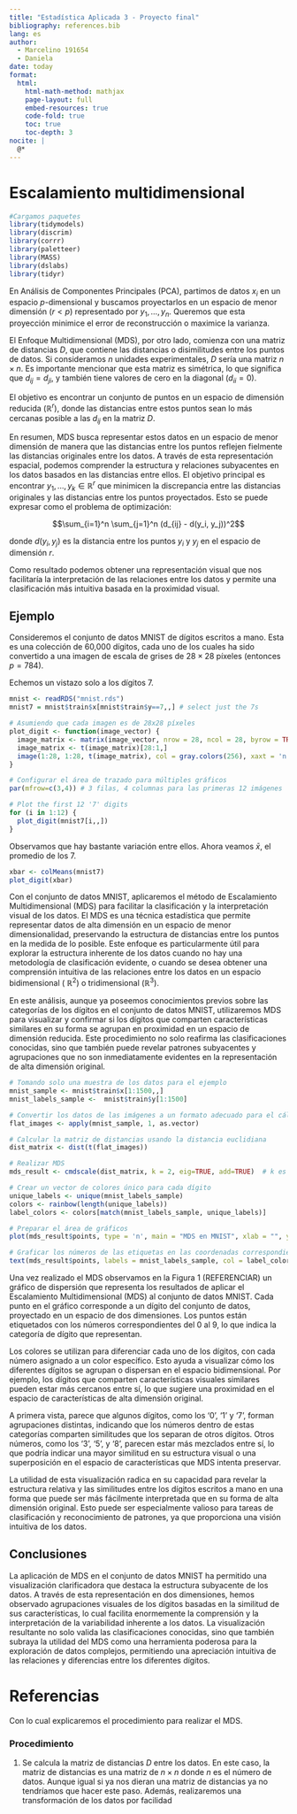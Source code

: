 ```yaml
---
title: "Estadística Aplicada 3 - Proyecto final"
bibliography: references.bib
lang: es
author: 
  - Marcelino 191654
  - Daniela 
date: today
format:
  html:
    html-math-method: mathjax
    page-layout: full
    embed-resources: true
    code-fold: true
    toc: true
    toc-depth: 3
nocite: |
  @*
---
```


# Escalamiento multidimensional



```r
#Cargamos paquetes
library(tidymodels)
library(discrim)
library(corrr)
library(paletteer)
library(MASS)
library(dslabs)  
library(tidyr)
```

En Análisis de Componentes Principales (PCA), partimos de datos $x_i$ en un espacio $p$-dimensional y buscamos proyectarlos en un espacio de menor dimensión ($r < p$) representado por $y_1, \ldots, y_n$. Queremos que esta proyección minimice el error de reconstrucción o maximice la varianza.

El Enfoque Multidimensional (MDS), por otro lado, comienza con una matriz de distancias $D$, que contiene las distancias o disimilitudes entre los puntos de datos. Si consideramos $n$ unidades experimentales, $D$ sería una matriz $n \times n$. Es importante mencionar que esta matriz es simétrica, lo que significa que $d_{ij} = d_{ji}$, y también tiene valores de cero en la diagonal ($d_{ii} = 0$).

El objetivo es encontrar un conjunto de puntos en un espacio de dimensión reducida ($\mathbb{R}^r$), donde las distancias entre estos puntos sean lo más cercanas posible a las $d_{ij}$ en la matriz $D$.

En resumen, MDS busca representar estos datos en un espacio de menor dimensión de manera que las distancias entre los puntos reflejen fielmente las distancias originales entre los datos. A través de esta representación espacial, podemos comprender la estructura y relaciones subyacentes en los datos basados en las distancias entre ellos. El objetivo principal es encontrar $y_1, \ldots, y_k \in \mathbb{R}^r$ que minimicen la discrepancia entre las distancias originales y las distancias entre los puntos proyectados. Esto se puede expresar como el problema de optimización: 

$$\sum_{i=1}^n \sum_{j=1}^n (d_{ij} - d(y_i, y_j))^2$$

donde $d(y_i, y_j)$ es la distancia entre los puntos $y_i$ y $y_j$ en el espacio de dimensión $r$.

Como resultado podemos obtener una representación visual que nos facilitaría la interpretación de las relaciones entre los datos y permite una clasificación más intuitiva basada en la proximidad visual.

## Ejemplo

Consideremos el conjunto de datos MNIST de dígitos escritos a mano. Esta es una colección de 60,000 dígitos, cada uno de los cuales ha sido convertido a una imagen de escala de grises de $28 \times 28$ píxeles (entonces  $p = 784$). 

Echemos un vistazo solo a los dígitos 7.

```r
mnist <- readRDS("mnist.rds")
mnist7 = mnist$train$x[mnist$train$y==7,,] # select just the 7s

# Asumiendo que cada imagen es de 28x28 píxeles
plot_digit <- function(image_vector) {
  image_matrix <- matrix(image_vector, nrow = 28, ncol = 28, byrow = TRUE)
  image_matrix <- t(image_matrix)[28:1,]
  image(1:28, 1:28, t(image_matrix), col = gray.colors(256), xaxt = 'n', yaxt = 'n')
}

# Configurar el área de trazado para múltiples gráficos
par(mfrow=c(3,4)) # 3 filas, 4 columnas para las primeras 12 imágenes

# Plot the first 12 '7' digits
for (i in 1:12) {
  plot_digit(mnist7[i,,])
}
```

Observamos que hay bastante variación entre ellos. Ahora veamos $\bar{x}$, el promedio de los 7.

```r
xbar <- colMeans(mnist7)
plot_digit(xbar)
```



Con el conjunto de datos MNIST, aplicaremos el método de Escalamiento Multidimensional (MDS) para facilitar la clasificación y la interpretación visual de los datos. El MDS es una técnica estadística que permite representar datos de alta dimensión en un espacio de menor dimensionalidad, preservando la estructura de distancias entre los puntos en la medida de lo posible. Este enfoque es particularmente útil para explorar la estructura inherente de los datos cuando no hay una metodología de clasificación evidente, o cuando se desea obtener una comprensión intuitiva de las relaciones entre los datos en un espacio bidimensional ( $\mathbb{R}^{2}$) o tridimensional ($\mathbb{R}^{3}$).

En este análisis, aunque ya poseemos conocimientos previos sobre las categorías de los dígitos en el conjunto de datos MNIST, utilizaremos MDS para visualizar y confirmar si los dígitos que comparten características similares en su forma se agrupan en proximidad en un espacio de dimensión reducida. Este procedimiento no solo reafirma las clasificaciones conocidas, sino que también puede revelar patrones subyacentes y agrupaciones que no son inmediatamente evidentes en la representación de alta dimensión original.


```r

# Tomando solo una muestra de los datos para el ejemplo
mnist_sample <- mnist$train$x[1:1500,,]
mnist_labels_sample <-  mnist$train$y[1:1500]

# Convertir los datos de las imágenes a un formato adecuado para el cálculo de distancias
flat_images <- apply(mnist_sample, 1, as.vector)

# Calcular la matriz de distancias usando la distancia euclidiana
dist_matrix <- dist(t(flat_images))

# Realizar MDS
mds_result <- cmdscale(dist_matrix, k = 2, eig=TRUE, add=TRUE)  # k es el número de dimensiones deseadas, aquí 2 para visualización

# Crear un vector de colores único para cada dígito
unique_labels <- unique(mnist_labels_sample)
colors <- rainbow(length(unique_labels))
label_colors <- colors[match(mnist_labels_sample, unique_labels)]

# Preparar el área de gráficos
plot(mds_result$points, type = 'n', main = "MDS en MNIST", xlab = "", ylab = "", asp = 1)

# Graficar los números de las etiquetas en las coordenadas correspondientes
text(mds_result$points, labels = mnist_labels_sample, col = label_colors, cex=0.8)

```

Una vez realizado el MDS observamos en la Figura 1 (REFERENCIAR) un gráfico de dispersión que representa los resultados de aplicar el Escalamiento Multidimensional (MDS) al conjunto de datos MNIST. Cada punto en el gráfico corresponde a un dígito del conjunto de datos, proyectado en un espacio de dos dimensiones. Los puntos están etiquetados con los números correspondientes del 0 al 9, lo que indica la categoría de dígito que representan.

Los colores se utilizan para diferenciar cada uno de los dígitos, con cada número asignado a un color específico. Esto ayuda a visualizar cómo los diferentes dígitos se agrupan o dispersan en el espacio bidimensional. Por ejemplo, los dígitos que comparten características visuales similares pueden estar más cercanos entre sí, lo que sugiere una proximidad en el espacio de características de alta dimensión original.

A primera vista, parece que algunos dígitos, como los '0', '1' y '7', forman agrupaciones distintas, indicando que los números dentro de estas categorías comparten similitudes que los separan de otros dígitos. Otros números, como los '3', '5', y '8', parecen estar más mezclados entre sí, lo que podría indicar una mayor similitud en su estructura visual o una superposición en el espacio de características que MDS intenta preservar.

La utilidad de esta visualización radica en su capacidad para revelar la estructura relativa y las similitudes entre los dígitos escritos a mano en una forma que puede ser más fácilmente interpretada que en su forma de alta dimensión original. Esto puede ser especialmente valioso para tareas de clasificación y reconocimiento de patrones, ya que proporciona una visión intuitiva de los datos.

## Conclusiones

La aplicación de MDS en el conjunto de datos MNIST ha permitido una visualización clarificadora que destaca la estructura subyacente de los datos. A través de esta representación en dos dimensiones, hemos observado agrupaciones visuales de los dígitos basadas en la similitud de sus características, lo cual facilita enormemente la comprensión y la interpretación de la variabilidad inherente a los datos. La visualización resultante no solo valida las clasificaciones conocidas, sino que también subraya la utilidad del MDS como una herramienta poderosa para la exploración de datos complejos, permitiendo una apreciación intuitiva de las relaciones y diferencias entre los diferentes dígitos.


# Referencias

:::{#refs}
:::

Con lo cual explicaremos el procedimiento para realizar el MDS.

### Procedimiento

1. Se calcula la matriz de distancias $D$ entre los datos. En este caso, la matriz de distancias es una matriz de $n \times n$ donde $n$ es el número de datos. Aunque igual si ya nos dieran una matriz de distancias ya no tendríamos que hacer este paso. Además, realizaremos una transformación de los datos por facilidad